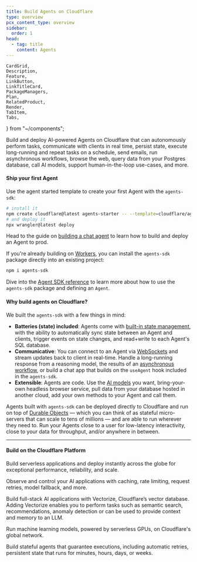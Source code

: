 ```yaml
---
title: Build Agents on Cloudflare
type: overview
pcx_content_type: overview
sidebar:
  order: 1
head:
  - tag: title
    content: Agents
---
```


	CardGrid,
	Description,
	Feature,
	LinkButton,
	LinkTitleCard,
	PackageManagers,
	Plan,
	RelatedProduct,
	Render,
	TabItem,
	Tabs,
} from "~/components";

Build and deploy AI-powered Agents on Cloudflare that can autonomously perform tasks, communicate with clients in real time, persist state, execute long-running and repeat tasks on a schedule, send emails, run asynchronous workflows, browse the web, query data from your Postgres database, call AI models, support human-in-the-loop use-cases, and more.

#### Ship your first Agent

Use the agent started template to create your first Agent with the `agents-sdk`:

```sh
# install it
npm create cloudflare@latest agents-starter -- --template=cloudflare/agents-starter
# and deploy it
npx wrangler@latest deploy
```

Head to the guide on [building a chat agent](/agents/getting-started/build-a-chat-agent) to learn how to build and deploy an Agent to prod.

If you're already building on [Workers](/workers/), you can install the `agents-sdk` package directly into an existing project:

```sh
npm i agents-sdk
```

Dive into the [Agent SDK reference](/agents/api-reference/sdk/) to learn more about how to use the `agents-sdk` package and defining an `Agent`.

#### Why build agents on Cloudflare?

We built the `agents-sdk` with a few things in mind:

- **Batteries (state) included**: Agents come with [built-in state management](/agents/examples/manage-and-sync-state/), with the ability to automatically sync state between an Agent and clients, trigger events on state changes, and read+write to each Agent's SQL database.
- **Communicative**: You can connect to an Agent via [WebSockets](/agents/examples/websockets/) and stream updates back to client in real-time. Handle a long-running response from a reasoning model, the results of an [asynchronous workflow](/agents/examples/run-workflows/), or build a chat app that builds on the `useAgent` hook included in the `agents-sdk`.
- **Extensible**: Agents are code. Use the [AI models](/agents/examples/using-ai-models/) you want, bring-your-own headless browser service, pull data from your database hosted in another cloud, add your own methods to your Agent and call them.

Agents built with `agents-sdk` can be deployed directly to Cloudflare and run on top of [Durable Objects](/durable-objects/) — which you can think of as stateful micro-servers that can scale to tens of millions — and are able to run wherever they need to. Run your Agents close to a user for low-latency interactivity, close to your data for throughput, and/or anywhere in between.

***

#### Build on the Cloudflare Platform

<RelatedProduct header="Workers" href="/workers/" product="workers">

Build serverless applications and deploy instantly across the globe for exceptional performance, reliability, and scale.

</RelatedProduct>

<RelatedProduct header="AI Gateway" href="/ai-gateway/" product="ai-gateway">

Observe and control your AI applications with caching, rate limiting, request retries, model fallback, and more.

</RelatedProduct>

<RelatedProduct header="Vectorize" href="/vectorize/" product="vectorize">

Build full-stack AI applications with Vectorize, Cloudflare’s vector database. Adding Vectorize enables you to perform tasks such as semantic search, recommendations, anomaly detection or can be used to provide context and memory to an LLM.

</RelatedProduct>

<RelatedProduct header="Workers AI" href="/workers-ai/" product="workers-ai">

Run machine learning models, powered by serverless GPUs, on Cloudflare's global network.

</RelatedProduct>

<RelatedProduct header="Workflows" href="/workflows/" product="workflows">

Build stateful agents that guarantee executions, including automatic retries, persistent state that runs for minutes, hours, days, or weeks.

</RelatedProduct>

